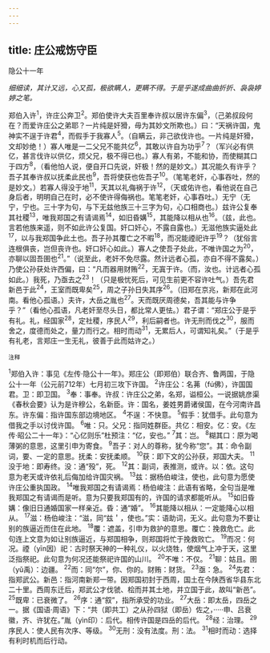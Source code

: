 ```yaml
---
---
---
```

title: 庄公戒饬守臣
---



隐公十一年

*细细读，其计又远，心又孤，极欲瞒人，更瞒不得。于是乎遂成曲曲折折、袅袅婷婷之笔。*

郑伯入许<sup>1</sup>，许庄公奔卫<sup>2</sup>。郑伯使许大夫百里奉许叔以居许东偏<sup>3</sup>，（己弟叔段何在？而爱许庄公之弟耶？一片纯是奸猾，毋为其妙文所欺也。）曰：“天祸许国，鬼神实不逞于许君<sup>4</sup>，而假手于我寡人<sup>5</sup>。（自瞒云，非己欲伐许也。一片纯是奸猾，文却妙绝！）寡人唯是一二父兄不能共亿<sup>6</sup>，其敢以许自为功乎<sup>7</sup>？（军兴必有供亿，甚言伐许以供亿，烦父兄，极不得已也。）寡人有弟，不能和协，而使糊其口于四方<sup>8</sup>，（看他怕人说，便自开口先说，奸极！然的是妙文。）其况能久有许乎？吾子其奉许叔以抚柔此民也<sup>9</sup>，吾将使获也佐吾子<sup>10</sup>。（笔笔老奸，心事吞吐，然的是妙文。）若寡人得没于地<sup>11</sup>，天其以礼侮祸于许<sup>12</sup>，（天或佑许也，看他说在自己身后者，明明自己在时，必不使许得侮祸也。笔笔老奸，心事吞吐。）无宁（无宁，宁也。三十字为句，与下无兹他族三十三字为句，心口相商也。）兹许公复奉其社稷<sup>13</sup>，唯我郑国之有请谒焉<sup>14</sup>，如旧昏媾<sup>15</sup>，其能降以相从也<sup>16</sup>。（兹，此也。言若他族来遥，则不如此许公复国。奸口奸心，不露自露也。）无滋他族实逼处此<sup>17</sup>，以与我郑国争此土也。吾子孙其覆亡之不暇<sup>18</sup>，而况能禋祀许乎<sup>19</sup>？（犹俗言连根俱丧，岂但丧许也。奸口奸心如此。）寡人之使吾子处此，不唯许国之为<sup>20</sup>，亦聊以固吾圉也<sup>21</sup>。”（说至此，老奸不免尽露。然计远者心孤，亦自不得不露矣。）乃使公孙获处许西偏，曰：“凡而器用财贿<sup>22</sup>，无寘于许。（而，汝也。计远者心孤如此。）我死，乃亟去之<sup>23</sup>！（只是极忧死后，可见生前更不容许吐气。）吾先君新邑于此<sup>24</sup>，王室而既卑矣<sup>25</sup>，周之子孙日失其序<sup>26</sup>。（旧郑在京兆，新郑在此河南。看他心孤语。）夫许，大岳之胤也<sup>27</sup>。天而既厌周德矣，吾其能与许争乎？”（看他心孤语，凡老奸至尽头日，都比常人更怯。）君子谓：“郑庄公于是乎有礼。礼，经国家<sup>28</sup>，定社稷，序民人<sup>29</sup>，利后嗣者也。许无刑而伐之<sup>30</sup>，服而舍之，度德而处之，量力而行之。相时而动<sup>31</sup>，无累后人，可谓知礼矣。”（于是乎有礼老，言郑庄一生无礼，彼善于此而姑许之。）

<sup>注释</sup>

<sup>1</sup>郑伯入许：事见《左传·隐公十一年》。郑庄公（即郑伯）联合齐、鲁两国，于隐公十一年（公元前712年）七月初三攻下许国。
<sup>2</sup>许庄公：名茀（fú佛），许国国君。卫：即卫国。
<sup>3</sup>奉：事奉。许叔：许庄公之弟，名郑，谥桓公。一说据姚彦渠《春秋会要》认为是许穆公，名新臣。许：国名，姜姓男爵诸侯国，在今河南许昌东。许东偏：指许国东部边境地区。
<sup>4</sup>不逞：不快意。
<sup>5</sup>假手：犹借手。此句意为借我之手以讨伐许国。
<sup>6</sup>唯：只。父兄：指同姓群臣。共亿：相安。亿：安。《左传·昭公二十一年》：“心亿则乐”杜预注：“亿，安也。”
<sup>7</sup>其：岂。
<sup>8</sup>糊其口：原为喝薄粥的意思，这里引申为寄食。
<sup>9</sup>吾子：对人的尊称，犹今称“您”。其：命令副词，要、一定的意思。抚柔：安抚柔顺。
<sup>10</sup>获：即下文的公孙获，郑国大夫。
<sup>11</sup>没于地：即寿终。没：通“殁”，死。
<sup>12</sup>其：副词，表推测，或许。以：依。这句意为老天或许依礼后侮加给许国灾祸。
<sup>13</sup>兹：据杨伯峻注，使也，此句意为愿使许庄公重执国政。
<sup>14</sup>唯我郑国之有请谒焉：杨伯峻注：此语有省略，全句当是唯我郑国之有请谒而是听。意为只要我郑国有的，许国的请求都能听从。
<sup>15</sup>如旧昏媾：像旧日通婚国家一样亲近。昏：通“婚”。
<sup>16</sup>其能降以相从：一定能降心以相从。
<sup>17</sup>滋：杨伯峻注：“滋，同“兹＇，使也。”实：语助词，无义。此句意为不要让别的族逼近而住在此地。
<sup>18</sup>覆：遮盖，引申为救护的意思。覆亡：挽救危亡。此句连上文意为如让别族逼近，与郑国相争，则郑国将忙于挽救败亡。
<sup>19</sup>而况：何况。禋（yīn因）祀：古时祭天神的一种礼仪，以火烧牲，使烟气上冲于天，这里泛指祭祀。此句意为何况还能祭祀许国的山川。
<sup>20</sup>不唯：不仅。
<sup>21</sup>聊：姑且。圉（yǔ禹）：边疆。
<sup>22</sup>而：同“尔”，你、你的。财贿：财货。
<sup>23</sup>亟：急。
<sup>24</sup>先君：指郑武公。新邑：指河南新郑一带。因郑国初封于西周，国土在今陕西省华县东北二十里。西周东迁后，郑武公才伐虢、桧而并其土地，并立国于此，故叫“新邑”。
<sup>25</sup>既卑：已衰微了。
<sup>26</sup>序：通“叙”，指所承受的功业。
<sup>27</sup>大岳：即太岳，四岳之一。据《国语·周语》下：“共（即共工）之从孙四狱（即岳）佐之，·····申、吕衰徽，齐、许犹在。”胤（yìn印）：后代。相传许国是四岳的后代。
<sup>28</sup>经：治理。
<sup>29</sup>序民人：使人民有次序、等级。
<sup>30</sup>无刑：没有法度。刑：法。
<sup>31</sup>相时而动：选择有利时机而后行动。